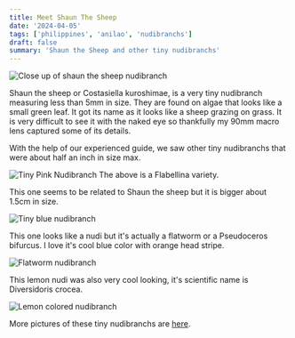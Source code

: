 ```yaml
---
title: Meet Shaun The Sheep
date: '2024-04-05'
tags: ['philippines', 'anilao', 'nudibranchs']
draft: false
summary: 'Shaun the Sheep and other tiny nudibranchs'
---
```


<Image
  src="/static/images/nudis/shaun-the-sheep.jpg"
  width={800}
  height={840}
  alt="Close up of shaun the sheep nudibranch"
/>

Shaun the sheep or Costasiella kuroshimae, is a very tiny nudibranch measuring less than 5mm in size. They are found on algae that looks like a small green leaf. It got its name as it looks like a sheep grazing on grass.
It is very difficult to see it with the naked eye so thankfully my 90mm macro lens captured some of its details.

With the help of our experienced guide, we saw other tiny nudibranchs that were about half an inch in size max.

<Image
  src="/static/images/nudis/tiny-pink-nudi.jpeg"
  width={800}
  height={600}
  alt="Tiny Pink Nudibranch"
/>
The above is a Flabellina variety.

This one seems to be related to Shaun the sheep but it is bigger about 1.5cm in size.

<Image
  src="/static/images/nudis/tiny-blue-nudi.jpeg"
  width={800}
  height={600}
  alt="Tiny blue nudibranch"
/>

This one looks like a nudi but it's actually a flatworm or a Pseudoceros bifurcus. I love it's cool blue color with orange head stripe.

<Image
  src="/static/images/nudis/flatworm-nudi.jpeg"
  width={800}
  height={600}
  alt="Flatworm nudibranch"
/>

This lemon nudi was also very cool looking, it's scientific name is Diversidoris crocea.

<Image
  src="/static/images/nudis/lemon-nudi.jpeg"
  width={800}
  height={600}
  alt="Lemon colored nudibranch"
/>

More pictures of these tiny nudibranchs are [here](https://generosalitton.smugmug.com/AnilaoTinyNudis/n-ZkHxtr).
